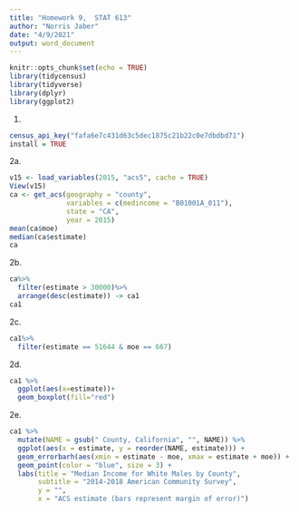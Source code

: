 ```yaml
---
title: "Homework 9,  STAT 613"
author: "Norris Jaber"
date: "4/9/2021"
output: word_document
---
```


```r
knitr::opts_chunk$set(echo = TRUE)
library(tidycensus)
library(tidyverse)
library(dplyr)
library(ggplot2)
```
1.
```r
census_api_key("fafa6e7c431d63c5dec1875c21b22c0e7dbdbd71")
install = TRUE
```
2a.
```r
v15 <- load_variables(2015, "acs5", cache = TRUE)
View(v15) 
ca <- get_acs(geography = "county", 
              variables = c(medincome = "B01001A_011"), 
              state = "CA", 
              year = 2015)
mean(ca$moe)
median(ca$estimate)
ca
```
2b. 
```r
ca%>%
  filter(estimate > 30000)%>%
  arrange(desc(estimate)) -> ca1
ca1
```
2c.
```r
ca1%>%
  filter(estimate == 51644 & moe == 667)
```
2d.
```r
ca1 %>%
  ggplot(aes(x=estimate))+
  geom_boxplot(fill="red")
```
2e.
```r
ca1 %>%
  mutate(NAME = gsub(" County, California", "", NAME)) %>%
  ggplot(aes(x = estimate, y = reorder(NAME, estimate))) +
  geom_errorbarh(aes(xmin = estimate - moe, xmax = estimate + moe)) +
  geom_point(color = "blue", size = 3) +
  labs(title = "Median Income for White Males by County",
       subtitle = "2014-2018 American Community Survey",
       y = "",
       x = "ACS estimate (bars represent margin of error)")
```

